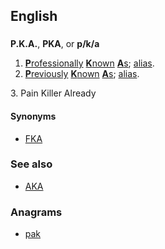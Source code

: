 {{also|pKa}}
==English==

==={{abbreviation}}===
'''P.K.A.''', '''PKA''', or '''p/k/a'''

# [[professionally|'''P'''rofessionally]] [[known|'''K'''nown]] [[as|'''A'''s]]; [[alias]].
# [[previously|'''P'''reviously]] [[known|'''K'''nown]] [[as|'''A'''s]]; [[alias]].
3. Pain Killer Already

====Synonyms====
* [[FKA]]

===See also===
* [[AKA]]

===Anagrams===
* [[pak#English|pak]]